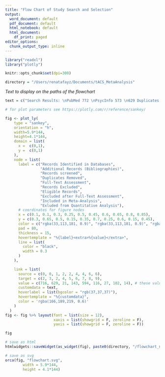 ```yaml
---
title: "Flow Chart of Study Search and Selection"
output:
  word_document: default
  pdf_document: default
  html_notebook: default
  html_document:
    df_print: paged
editor_options:
  chunk_output_type: inline
---
```


```r
library("readxl")
library("plotly")
```

```r
knitr::opts_chunk$set(dpi=300)
```

```r
directory = "/Users/renatafayz/Documents/tACS_MetaAnalysis"
```


*Text to display on the paths of the flowchart*
```r
text = c("Search Results: \nPubMed 772 \nPsycInfo 573 \n629 Duplicates removed \n716 Titles and/or abstracts screened", "629 Duplicates removed", "21 Additional records identified in bibliographies of selected studies", "143 Records assessed for eligibility \nExclusion criteria:\n No sham control\n Sample size < 5\n Combination with another treatment\n Control experiments"," 594 Records excluded after first screening", "117 Eligible records","27 Records excluded: \n	Ineligible outcome measure (15) \n No sham control (6) \n Combination with another treatment (3) \n Conference abstract only (3)", "102 Records included in quantitative analysis", "14 Records excluded from quantitative analysis due to incomplete data")
```

```r

# for plot parameters see https://plotly.com/r/reference/sankey/

fig <- plot_ly(
    type = "sankey",
    orientation = "h",
    width=5.9*144,
    height=4.1*144,
    domain = list(
      x =  c(0,1),
      y =  c(0,1)
    ),
    node = list(
      label = c("Records Identified in Databases", 
                "Additional Records (Bibliographies)",
                "Records screened", 
                "Duplicates Removed",
                "Full-Text Assessment", 
                "Records Excluded", 
                "Eligible Records", 
                "Excluded after Full-Text Assessment", 
                "Included in Meta-Analysis",
                "Exluded from Quantitative Analysis"),
      # coordinates for figure nodes
      x = c(0.1, 0.1, 0.3, 0.25, 0.5, 0.45, 0.6, 0.65, 0.8, 0.85),
      y = c(0.3, 0.65, 0.5, 0.15, 0.35, 0.7, 0.25, 0.6, 0.15, 0.45),
      color = c("rgba(33,113,181, 0.9)", "rgba(33,113,181, 0.9)", "rgba(65,174,118, 0.9)", "rgba(203,24,29, 0.6)", "rgba(65,174,118, 0.9)", "rgba(203,24,29, 0.6)", "rgba(65,174,118, 0.9)", "rgba(203,24,29, 0.6)", "rgba(65,174,118, 0.9)", "rgba(203,24,29, 0.6)"),
      pad = 80,
      thickness = 15,
      hovertemplate = "%{label}<extra>%{value}</extra>",
      line = list(
        color = "black",
        width = 0.3
      )
    ),

    link = list(
      source = c(0, 0, 1, 2, 2, 4, 4, 6, 6),
      target = c(2, 3, 2, 4, 5, 6, 7, 8, 9),
      value = c(716, 629, 21, 143, 594, 116, 27, 102, 14), # these values reflect the flow from one node another. They are taken from the Search_results_data.xlsx and put manually.  
      customdata = text,
      hoverlabel = list(bgcolor = "rgb(37,37,37)"),
      hovertemplate = "%{customdata}",
      color = 'rgba(166,189,219, 0.6)'
    )
  )
fig <- fig %>% layout(font = list(size = 12),
                      xaxis = list(showgrid = F, zeroline = F),
                      yaxis = list(showgrid = F, zeroline = F))

fig

# save as html
htmlwidgets::saveWidget(as_widget(fig), paste0(directory, "/flowchart_new.html"))

# save as svg
orca(fig, "flowchart.svg",
        width = 5.9*144,
        height = 4.1*144)

```


